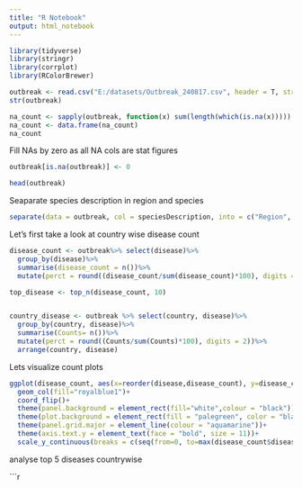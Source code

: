 ```yaml
---
title: "R Notebook"
output: html_notebook
---
```


```r
library(tidyverse)
library(stringr)
library(corrplot)
library(RColorBrewer)
```



```r

outbreak <- read.csv("E:/datasets/Outbreak_240817.csv", header = T, stringsAsFactors = F)
str(outbreak)

```
```r

na_count <- sapply(outbreak, function(x) sum(length(which(is.na(x)))))
na_count <- data.frame(na_count)
na_count
```
Fill NAs by zero as all NA cols are stat figures

```r
outbreak[is.na(outbreak)] <- 0
```

```r
head(outbreak)
```
Seaparate species description in region and species

```r
separate(data = outbreak, col = speciesDescription, into = c("Region", "Species"), sep = "\\,")
```
Let's first take a look at country wise disease count

```r
disease_count <- outbreak%>% select(disease)%>%
  group_by(disease)%>%
  summarise(disease_count = n())%>%
  mutate(perct = round((disease_count/sum(disease_count)*100), digits = 2))

top_disease <- top_n(disease_count, 10)


country_disease <- outbreak %>% select(country, disease)%>%
  group_by(country, disease)%>%
  summarise(Counts= n())%>%
  mutate(perct = round((Counts/sum(Counts)*100), digits = 2))%>%
  arrange(country, disease)

```
Lets visualize count plots
```r
ggplot(disease_count, aes(x=reorder(disease,disease_count), y=disease_count))+
  geom_col(fill="royalblue1")+
  coord_flip()+
  theme(panel.background = element_rect(fill="white",colour = "black"))+
  theme(plot.background = element_rect(fill = "palegreen", color = "black"))+
  theme(panel.grid.major = element_line(colour = "aquamarine"))+
  theme(axis.text.y = element_text(face = "bold", size = 11))+
  scale_y_continuous(breaks = c(seq(from=0, to=max(disease_count$disease_count), by= 1000)))

```

analyse top 5 diseases countrywise

```r


